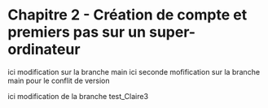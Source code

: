 # Chapitre 2 - Création de compte et premiers pas sur un super-ordinateur

ici modification sur la branche main 
ici seconde mofification sur la branche main pour le conflit de version

ici modification de la branche test_Claire3
